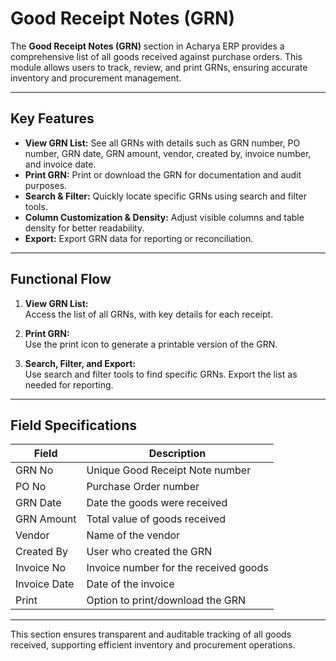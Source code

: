 # Good Receipt Notes (GRN)

The **Good Receipt Notes (GRN)** section in Acharya ERP provides a comprehensive list of all goods received against purchase orders. This module allows users to track, review, and print GRNs, ensuring accurate inventory and procurement management.

---

## Key Features

- **View GRN List:** See all GRNs with details such as GRN number, PO number, GRN date, GRN amount, vendor, created by, invoice number, and invoice date.
- **Print GRN:** Print or download the GRN for documentation and audit purposes.
- **Search & Filter:** Quickly locate specific GRNs using search and filter tools.
- **Column Customization & Density:** Adjust visible columns and table density for better readability.
- **Export:** Export GRN data for reporting or reconciliation.

---

## Functional Flow

1. **View GRN List:**  
   Access the list of all GRNs, with key details for each receipt.

2. **Print GRN:**  
   Use the print icon to generate a printable version of the GRN.

3. **Search, Filter, and Export:**  
   Use search and filter tools to find specific GRNs. Export the list as needed for reporting.

---

## Field Specifications

| Field        | Description                           |
| ------------ | ------------------------------------- |
| GRN No       | Unique Good Receipt Note number       |
| PO No        | Purchase Order number                 |
| GRN Date     | Date the goods were received          |
| GRN Amount   | Total value of goods received         |
| Vendor       | Name of the vendor                    |
| Created By   | User who created the GRN              |
| Invoice No   | Invoice number for the received goods |
| Invoice Date | Date of the invoice                   |
| Print        | Option to print/download the GRN      |

---

This section ensures transparent and auditable tracking of all goods received, supporting efficient inventory and procurement operations.
